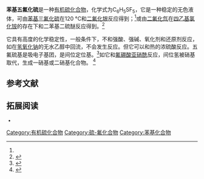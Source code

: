 {{Chembox
| ImageFile = Pentafluorosulfanylbenzene.png
| ImageSize = 
| ImageAlt = 
| IUPACName = (Pentafluoro-λ<sup>6</sup>-sulfanyl)benzene 
| OtherNames = Phenylsulfur pentafluoride
|Section1={{Chembox Identifiers
| CASNo = 2557-81-5
| CASNo_Ref = {{cascite|correct|CAS}}
| PubChem = 9942464
| SMILES =C1=CC=C(C=C1)S(F)(F)(F)(F)F }}
|Section2={{Chembox Properties
| Formula = |C=6|H=5|S=1|F=5
| Appearance = 无色液体
| Density = 1.49 g/mL
| MeltingPt = 
| BoilingPt = {{convert|149|C|K}}<ref name=Shep1960>{{Cite journal|last=Sheppard|first=William A.|date=1960-09-01|title=Arylsulfur Trifluorides and Pentafluorides|journal=Journal of the American Chemical Society|volume=82|issue=17|pages=4751–4752|doi=10.1021/ja01502a083|issn=0002-7863}}</ref>
| Solubility = }}
|Section3={{Chembox Hazards
| MainHazards = 
| FlashPt = 
| AutoignitionPt = }}
}}
'''苯基五氟化硫'''是一种[[有机硫化合物|有机硫化合物]]，化学式为C<sub>6</sub>H<sub>5</sub>SF<sub>5</sub>，它是一种稳定的无色液体，可由[[苯基三氟化硫|苯基三氟化硫]]在120 °C和[[二氟化银|二氟化银]]反应得到；<ref name=Shep1960 />或由[[二氟化氙|二氟化氙]]在[[四乙基氯化铵|四乙基氯化铵]]的存在下和二苯基二硫醚反应得到。<ref>{{cite journal|journal=Journal of Fluorine Chemistry|volume=101|issue=2|language=en|date=2000-02|pages=279–283|doi=10.1016/S0022-1139(99)00171-2|url=https://linkinghub.elsevier.com/retrieve/pii/S0022113999001712|title=Oxidative fluorination of S, Se and Te compounds|accessdate=2021-01-22|author=Xiaobo Ou, Alexander F. Janzen|archive-date=2018-06-23|archive-url=https://web.archive.org/web/20180623212117/https://linkinghub.elsevier.com/retrieve/pii/S0022113999001712|dead-url=no}}</ref>

它具有高度的化学稳定性，一般条件下，不和强酸、强碱、氧化剂和还原剂反应，如在[[氢氧化钠|氢氧化钠]]的无水乙醇中回流，不会发生反应。但它可以和热的浓硫酸反应。五氟硫基是吸电子基团，是间位定位基。<ref>{{Cite journal|last=Sheppard|first=William A.|date=1962-08-01|title=Arylsulfur Pentafluorides|journal=Journal of the American Chemical Society|volume=84|issue=16|pages=3064–3072|doi=10.1021/ja00875a006|issn=0002-7863}}</ref>如它和[[氟硼酸亚硝酰|氟硼酸亚硝酰]]反应，间位氢被硝基取代，生成一硝基或二硝基化合物。<!-- 副产物SF5转化为SO2F --><ref>{{cite journal|journal=Journal of Fluorine Chemistry|volume=165|language=en|date=2014-09|pages=96–100|doi=10.1016/j.jfluchem.2014.06.024|url=https://linkinghub.elsevier.com/retrieve/pii/S0022113914001791|title=Mono- and dinitration of pentafluorosulfanylbenzenes with [NO2][BF4], and substrate selectivity (PhSF5 vs PhCF3 and PhSF5 vs PhNO2) in competitive nitration|accessdate=2021-01-22|author=Takao Okazaki, Kenneth K. Laali|archive-date=2018-06-26|archive-url=https://web.archive.org/web/20180626093132/https://linkinghub.elsevier.com/retrieve/pii/S0022113914001791|dead-url=no}}</ref>

== 参考文献 ==
{{reflist}}

== 拓展阅读 ==
<small>
* {{cite journal|journal=Journal of Fluorine Chemistry|volume=125|issue=4|language=en|date=2004-04|pages=549–552|doi=10.1016/j.jfluchem.2003.11.028|url=https://linkinghub.elsevier.com/retrieve/pii/S0022113903003671|title=Synthesis of SF5benzene (SF5C6H5) by the SF5halide method|accessdate=2021-01-22|author=Rolf W Winter, Gary L Gard|archive-date=2018-06-27|archive-url=https://web.archive.org/web/20180627052717/https://linkinghub.elsevier.com/retrieve/pii/S0022113903003671|dead-url=no}}
</small>
[[Category:有机硫化合物|Category:有机硫化合物]]
[[Category:硫-氟化合物|Category:硫-氟化合物]]
[[Category:苯基化合物|Category:苯基化合物]]